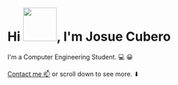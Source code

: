 # Hi <img src="https://media.giphy.com/media/hvRJCLFzcasrR4ia7z/giphy.gif" width="75px"></img>, I'm Josue Cubero

I'm a Computer Engineering Student. 💻 😀 

[Contact me 📫](mailto:jdcubero1221@gmail.com) or scroll down to see more. ⬇